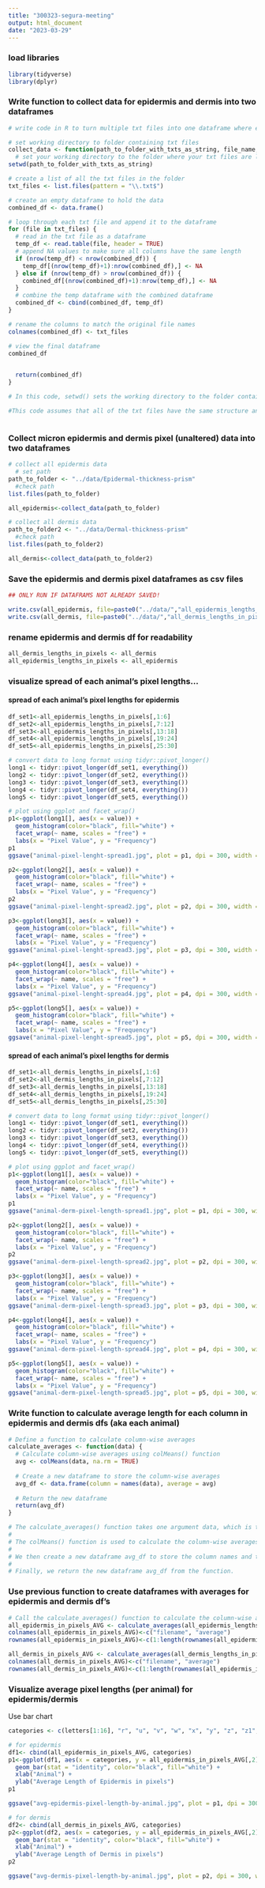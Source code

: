 ```yaml
---
title: "300323-segura-meeting"
output: html_document
date: "2023-03-29"
---
```


### load libraries
```r
library(tidyverse)
library(dplyr)
```

### Write function to collect data for epidermis and dermis into two dataframes
```r
# write code in R to turn multiple txt files into one dataframe where each column corresponds to one txt file

# set working directory to folder containing txt files
collect_data <- function(path_to_folder_with_txts_as_string, file_name, type="txt"){
  # set your working directory to the folder where your txt files are located
setwd(path_to_folder_with_txts_as_string)

# create a list of all the txt files in the folder
txt_files <- list.files(pattern = "\\.txt$")

# create an empty dataframe to hold the data
combined_df <- data.frame()

# loop through each txt file and append it to the dataframe
for (file in txt_files) {
  # read in the txt file as a dataframe
  temp_df <- read.table(file, header = TRUE)
  # append NA values to make sure all columns have the same length
  if (nrow(temp_df) < nrow(combined_df)) {
    temp_df[(nrow(temp_df)+1):nrow(combined_df),] <- NA
  } else if (nrow(temp_df) > nrow(combined_df)) {
    combined_df[(nrow(combined_df)+1):nrow(temp_df),] <- NA
  }
  # combine the temp dataframe with the combined dataframe
  combined_df <- cbind(combined_df, temp_df)
}

# rename the columns to match the original file names
colnames(combined_df) <- txt_files

# view the final dataframe
combined_df

  
  return(combined_df)
}

# In this code, setwd() sets the working directory to the folder containing the txt files. The list.files() function creates a vector of all txt file names in the directory. The data.frame() function creates an empty dataframe to store the combined data. The for loop reads in data from each txt file and appends it to the combined_data dataframe using the cbind() function. Finally, the colnames() function renames the columns of the dataframe with the names of the txt files.

#This code assumes that all of the txt files have the same structure and that they all have headers. 



```

### Collect micron epidermis and dermis pixel (unaltered) data into two dataframes
```r
# collect all epidermis data
  # set path
path_to_folder <- "../data/Epidermal-thickness-prism"
  #check path
list.files(path_to_folder)

all_epidermis<-collect_data(path_to_folder)
```

```r
# collect all dermis data
path_to_folder2 <- "../data/Dermal-thickness-prism"
  #check path
list.files(path_to_folder2)

all_dermis<-collect_data(path_to_folder2)
```

### Save the epidermis and dermis pixel dataframes as csv files
```r
## ONLY RUN IF DATAFRAMS NOT ALREADY SAVED!

write.csv(all_epidermis, file=paste0("../data/","all_epidermis_lengths_in_pixels.csv"))
write.csv(all_dermis, file=paste0("../data/","all_dermis_lengths_in_pixels.csv"))
```

### rename epidermis and dermis df for readability
```r
all_dermis_lengths_in_pixels <- all_dermis
all_epidermis_lengths_in_pixels <- all_epidermis
```

### visualize spread of each animal's pixel lengths...
#### spread of each animal's pixel lengths for epidermis
```r
df_set1<-all_epidermis_lengths_in_pixels[,1:6]
df_set2<-all_epidermis_lengths_in_pixels[,7:12]
df_set3<-all_epidermis_lengths_in_pixels[,13:18]
df_set4<-all_epidermis_lengths_in_pixels[,19:24]
df_set5<-all_epidermis_lengths_in_pixels[,25:30]

# convert data to long format using tidyr::pivot_longer()
long1 <- tidyr::pivot_longer(df_set1, everything())
long2 <- tidyr::pivot_longer(df_set2, everything())
long3 <- tidyr::pivot_longer(df_set3, everything())
long4 <- tidyr::pivot_longer(df_set4, everything())
long5 <- tidyr::pivot_longer(df_set5, everything())

# plot using ggplot and facet_wrap()
p1<-ggplot(long1[], aes(x = value)) +
  geom_histogram(color="black", fill="white") +
  facet_wrap(~ name, scales = "free") +
  labs(x = "Pixel Value", y = "Frequency")
p1
ggsave("animal-pixel-lenght-spread1.jpg", plot = p1, dpi = 300, width = 6, height = 4, units = "in")

p2<-ggplot(long2[], aes(x = value)) +
  geom_histogram(color="black", fill="white") +
  facet_wrap(~ name, scales = "free") +
  labs(x = "Pixel Value", y = "Frequency")
p2
ggsave("animal-pixel-lenght-spread2.jpg", plot = p2, dpi = 300, width = 6, height = 4, units = "in")

p3<-ggplot(long3[], aes(x = value)) +
  geom_histogram(color="black", fill="white") +
  facet_wrap(~ name, scales = "free") +
  labs(x = "Pixel Value", y = "Frequency")
ggsave("animal-pixel-lenght-spread3.jpg", plot = p3, dpi = 300, width = 6, height = 4, units = "in")

p4<-ggplot(long4[], aes(x = value)) +
  geom_histogram(color="black", fill="white") +
  facet_wrap(~ name, scales = "free") +
  labs(x = "Pixel Value", y = "Frequency")
ggsave("animal-pixel-lenght-spread4.jpg", plot = p4, dpi = 300, width = 6, height = 4, units = "in")

p5<-ggplot(long5[], aes(x = value)) +
  geom_histogram(color="black", fill="white") +
  facet_wrap(~ name, scales = "free") +
  labs(x = "Pixel Value", y = "Frequency")
ggsave("animal-pixel-lenght-spread5.jpg", plot = p5, dpi = 300, width = 6, height = 4, units = "in")
```
#### spread of each animal's pixel lengths for dermis
```r
df_set1<-all_dermis_lengths_in_pixels[,1:6]
df_set2<-all_dermis_lengths_in_pixels[,7:12]
df_set3<-all_dermis_lengths_in_pixels[,13:18]
df_set4<-all_dermis_lengths_in_pixels[,19:24]
df_set5<-all_dermis_lengths_in_pixels[,25:30]

# convert data to long format using tidyr::pivot_longer()
long1 <- tidyr::pivot_longer(df_set1, everything())
long2 <- tidyr::pivot_longer(df_set2, everything())
long3 <- tidyr::pivot_longer(df_set3, everything())
long4 <- tidyr::pivot_longer(df_set4, everything())
long5 <- tidyr::pivot_longer(df_set5, everything())

# plot using ggplot and facet_wrap()
p1<-ggplot(long1[], aes(x = value)) +
  geom_histogram(color="black", fill="white") +
  facet_wrap(~ name, scales = "free") +
  labs(x = "Pixel Value", y = "Frequency")
p1
ggsave("animal-derm-pixel-length-spread1.jpg", plot = p1, dpi = 300, width = 6, height = 4, units = "in")

p2<-ggplot(long2[], aes(x = value)) +
  geom_histogram(color="black", fill="white") +
  facet_wrap(~ name, scales = "free") +
  labs(x = "Pixel Value", y = "Frequency")
p2
ggsave("animal-derm-pixel-length-spread2.jpg", plot = p2, dpi = 300, width = 6, height = 4, units = "in")

p3<-ggplot(long3[], aes(x = value)) +
  geom_histogram(color="black", fill="white") +
  facet_wrap(~ name, scales = "free") +
  labs(x = "Pixel Value", y = "Frequency")
ggsave("animal-derm-pixel-length-spread3.jpg", plot = p3, dpi = 300, width = 6, height = 4, units = "in")

p4<-ggplot(long4[], aes(x = value)) +
  geom_histogram(color="black", fill="white") +
  facet_wrap(~ name, scales = "free") +
  labs(x = "Pixel Value", y = "Frequency")
ggsave("animal-derm-pixel-length-spread4.jpg", plot = p4, dpi = 300, width = 6, height = 4, units = "in")

p5<-ggplot(long5[], aes(x = value)) +
  geom_histogram(color="black", fill="white") +
  facet_wrap(~ name, scales = "free") +
  labs(x = "Pixel Value", y = "Frequency")
ggsave("animal-derm-pixel-length-spread5.jpg", plot = p5, dpi = 300, width = 6, height = 4, units = "in")
```

### Write function to calculate average length for each column in epidermis and dermis dfs (aka each animal)
```r
# Define a function to calculate column-wise averages
calculate_averages <- function(data) {
  # Calculate column-wise averages using colMeans() function
  avg <- colMeans(data, na.rm = TRUE)
  
  # Create a new dataframe to store the column-wise averages
  avg_df <- data.frame(column = names(data), average = avg)
  
  # Return the new dataframe
  return(avg_df)
}

# The calculate_averages() function takes one argument data, which is the dataframe for which we want to calculate the column-wise averages.
# 
# The colMeans() function is used to calculate the column-wise averages of the dataframe. The na.rm = TRUE argument specifies that missing values should be removed before calculating the averages.
# 
# We then create a new dataframe avg_df to store the column names and their respective averages. The data.frame() function is used to create the new dataframe with two columns: "column" for the column names, and "average" for the column-wise averages.
# 
# Finally, we return the new dataframe avg_df from the function.
```

### Use previous function to create dataframes with averages for epidermis and dermis df's
```r
# Call the calculate_averages() function to calculate the column-wise averages
all_epidermis_in_pixels_AVG <- calculate_averages(all_epidermis_lengths_in_pixels)
colnames(all_epidermis_in_pixels_AVG)<-c("filename", "average")
rownames(all_epidermis_in_pixels_AVG)<-c(1:length(rownames(all_epidermis_in_pixels_AVG)))

all_dermis_in_pixels_AVG <- calculate_averages(all_dermis_lengths_in_pixels)
colnames(all_dermis_in_pixels_AVG)<-c("filename", "average")
rownames(all_dermis_in_pixels_AVG)<-c(1:length(rownames(all_epidermis_in_pixels_AVG)))
```

### Visualize average pixel lengths (per animal) for epidermis/dermis 
Use bar chart
```r
categories <- c(letters[1:16], "r", "u", "v", "w", "x", "y", "z", "z1", "z10", "z2", "z4", "z6", "z8", "z9")

# for epidermis
df1<- cbind(all_epidermis_in_pixels_AVG, categories)
p1<-ggplot(df1, aes(x = categories, y = all_epidermis_in_pixels_AVG[,2])) +
  geom_bar(stat = "identity", color="black", fill="white") +
  xlab("Animal") +
  ylab("Average Length of Epidermis in pixels")
p1

ggsave("avg-epidermis-pixel-length-by-animal.jpg", plot = p1, dpi = 300, width = 6, height = 4, units = "in")

# for dermis
df2<- cbind(all_dermis_in_pixels_AVG, categories)
p2<-ggplot(df2, aes(x = categories, y = all_epidermis_in_pixels_AVG[,2])) +
  geom_bar(stat = "identity", color="black", fill="white") +
  xlab("Animal") +
  ylab("Average Length of Dermis in pixels")
p2

ggsave("avg-dermis-pixel-length-by-animal.jpg", plot = p2, dpi = 300, width = 6, height = 4, units = "in")
```






